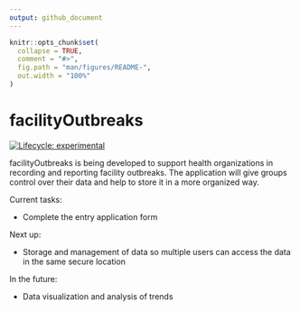 ```yaml
---
output: github_document
---
```


<!-- README.md is generated from README.Rmd. Please edit that file -->

```r
knitr::opts_chunk$set(
  collapse = TRUE,
  comment = "#>",
  fig.path = "man/figures/README-",
  out.width = "100%"
)
```

# facilityOutbreaks

<!-- badges: start -->
[![Lifecycle: experimental](https://img.shields.io/badge/lifecycle-experimental-orange.svg)](https://lifecycle.r-lib.org/articles/stages.html#experimental)
<!-- badges: end -->

facilityOutbreaks is being developed to support health organizations in recording and reporting facility outbreaks. The application will give groups control over their data and help to store it in a more organized way. 

Current tasks:

* Complete the entry application form  

Next up:

* Storage and management of data so multiple users can access the data in the same secure location  

In the future: 

* Data visualization and analysis of trends  

